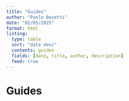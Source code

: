 ```yaml
---
title: "Guides"
author: "Paolo Bosetti"
date: "02/05/2025"
format: html
listing:
  type: table
  sort: "date desc"
  contents: guides
  fields: [date, title, author, description]
  feed: true
---
```


# Guides


